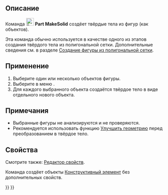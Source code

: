<languages/>

{{Docnav/ru
|[[Part_PointsFromMesh/ru|Облако точек из геометрии]]
|[[Part_ReverseShape/ru|Обратить нормали формы]]
|[[Part_Workbench/ru|Деталь]]
|IconL=Part_PointsFromMesh.svg
|IconR=Part_ReverseShape.svg
|IconC=Workbench_Part.svg
}}

{{GuiCommand/ru
|Name=Part MakeSolid
|Name/ru=Преобразовать в твёрдое тело
|MenuLocation=Деталь → Преобразовать в твёрдое тело
|Workbenches=[[Part_Workbench/ru|Деталь]]
|SeeAlso=[[Part_ShapeFromMesh/ru|Создание фигуры из полигональной сетки]]
}}

<span id="Description"></span>
== Описание == 

Команда [[Image:Part_MakeSolid.svg|24px]] '''Part MakeSolid''' создёет твёрдые тела из фигур (как объектов).

Эта команда обычно используется в качестве одного из этапов создания твёрдого тела из полигональной сетки. Дополнительные сведения см. в разделе [[Part_ShapeFromMesh/ru#Применение|Создание фигуры из полигональной сетки]].

<span id="Usage"></span>
== Применение == 

# Выберите один или несколько объектов фигуры.
# Выберите в меню {{MenuCommand|Деталь → [[Image:Part_MakeSolid.svg|16px]] Преобразовать в твёрдое тело}}.
# Для каждого выбранного объекта создаётся твёрдое тело в виде отдельного нового объекта.

<span id="Notes"></span>
== Примечания ==

* Выбранные фигуры не анализируются и не проверяются.
* Рекомендуется использовать функцию [[Part_RefineShape/ru|Улучшить геометрию]] перед преобразованием в твёрдое тело.

<span id="Properties"></span>
== Свойства ==

Смотрите также: [[property_editor/ru|Редактор свойств]].

Команда создёет объекты [[Part_Feature/ru|Конструктивный элемент]] без дополнительных свойств.


{{Docnav/ru
|[[Part_PointsFromMesh/ru|Облако точек из геометрии]]
|[[Part_ReverseShape/ru|Обратить нормали формы]]
|[[Part_Workbench/ru|Деталь]]
|IconL=Part_PointsFromMesh.svg
|IconR=Part_ReverseShape.svg
|IconC=Workbench_Part.svg
}}

{{Part_Tools_navi{{#translation:}}}}
{{Userdocnavi{{#translation:}}}}